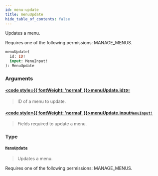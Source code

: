 ```yaml
---
id: menu-update
title: menuUpdate
hide_table_of_contents: false
---
```








Updates a menu. 

Requires one of the following permissions: MANAGE_MENUS.

```graphql
menuUpdate(
  id: ID!
  input: MenuInput!
): MenuUpdate
```


### Arguments

#### [<code style={{ fontWeight: 'normal' }}>menuUpdate.<b>id</b></code>](#)<Bullet />[`ID!`](../../../developer/api-reference/scalars/id) <Badge class="secondary" text="non-null"/> <Badge class="secondary" text="scalar"/>
> ID of a menu to update.
> 

#### [<code style={{ fontWeight: 'normal' }}>menuUpdate.<b>input</b></code>](#)<Bullet />[`MenuInput!`](../../../developer/api-reference/inputs/menu-input) <Badge class="secondary" text="non-null"/> <Badge class="secondary" text="input"/>
> Fields required to update a menu.
> 

### Type

#### [`MenuUpdate`](../../../developer/api-reference/objects/menu-update) <Badge class="secondary" text="object"/>
> Updates a menu. 

Requires one of the following permissions: MANAGE_MENUS.
> 





